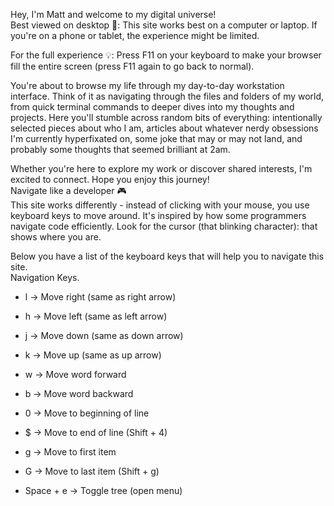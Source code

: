 Hey, I'm Matt and welcome to my digital universe!
<br/>
Best viewed on desktop 🔴: This site works best on a computer or laptop. If you're on a phone or tablet, the experience might be limited.

For the full experience 💡: Press F11 on your keyboard to make your browser fill the entire screen (press F11 again to go back to normal).
<br/>

You're about to browse my life through my day-to-day workstation interface. Think of it as navigating through the files and folders of my world, from quick terminal commands to deeper dives into my thoughts and projects. Here you'll stumble across random bits of everything: intentionally selected pieces about who I am, articles about whatever nerdy obsessions I'm currently hyperfixated on, some joke that may or may not land, and probably some thoughts that seemed brilliant at 2am.

Whether you're here to explore my work or discover shared interests, I'm excited to connect. Hope you enjoy this journey!
<br/>
Navigate like a developer 🎮
<br/>
This site works differently - instead of clicking with your mouse, you use keyboard keys to move around. It's inspired by how some programmers navigate code efficiently. Look for the cursor (that blinking character): that shows where you are.

Below you have a list of the keyboard keys that will help you to navigate this site.
<br/>
Navigation Keys.

- l → Move right (same as right arrow)
- h → Move left (same as left arrow)
- j → Move down (same as down arrow)
- k → Move up (same as up arrow)
- w → Move word forward
- b → Move word backward
- 0 → Move to beginning of line
- $ → Move to end of line (Shift + 4)
- g → Move to first item
- G → Move to last item (Shift + g)

- Space + e → Toggle tree (open menu)

